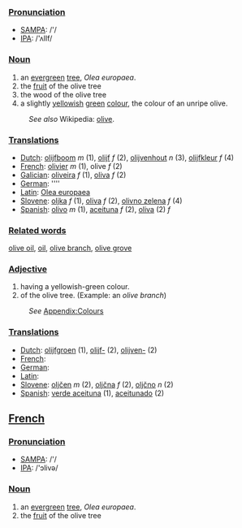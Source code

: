 ===[[Pronunciation]]===
*[[w:SAMPA|SAMPA]]: /'/
*[[w:IPA|IPA]]: /'ʌlIf/

===[[Noun]]===
#an [[evergreen]] [[tree]], ''Olea europaea''.
#the [[fruit]] of the olive tree
#the wood of the olive tree
#a slightly [[yellow]]ish [[green]] [[color|colour]], the colour of an unripe olive.
:''See also'' Wikipedia: [[w:olive|olive]].

===[[Translation]]s===
*[[Dutch]]: [[olijfboom]] ''m'' (1), [[olijf]] ''f'' (2), [[olijvenhout]] ''n'' (3), [[olijfkleur]] ''f'' (4)
*[[French]]: [[olivier]] ''m'' (1), olive ''f'' (2)
*[[Galician]]: [[oliveira]] ''f'' (1), [[oliva]] ''f'' (2)
*[[German]]: [[]] ''''
*[[Latin]]: [[Olea europaea]]
*[[Slovene]]: [[oljka]] ''f'' (1), [[oliva]] ''f'' (2), [[olivno zelena]] ''f'' (4)
*[[Spanish]]: [[olivo]] ''m'' (1), [[aceituna]] ''f'' (2), [[oliva]] (2) ''f''

===[[Related word]]s===

[[olive oil]], [[oil]], [[olive branch]], [[olive grove]]

===[[Adjective]]===
#having a yellowish-green colour.
#of the olive tree. (Example: an ''olive branch'')
:''See'' [[Wiktionary_Appendix:Colours|Appendix:Colours]]

===[[Translation]]s===
*[[Dutch]]: [[olijfgroen]] (1), [[olijf-]] (2), [[olijven-]] (2)
*[[French]]: [[]]
*[[German]]: [[]]
*[[Latin]]: [[]]
*[[Slovene]]: [[oljčen]] ''m'' (2), [[oljčna]] ''f'' (2), [[oljčno]] ''n'' (2)
*[[Spanish]]: [[verde aceituna]] (1), [[aceitunado]] (2)

==[[French]]==

===[[Pronunciation]]===
*[[w:SAMPA|SAMPA]]: /'/
*[[w:IPA|IPA]]: /'ɔlivə/

===[[Noun]]===
#an [[evergreen]] [[tree]], ''Olea europaea''.
#the [[fruit]] of the olive tree